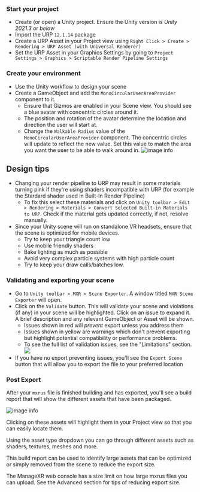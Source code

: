 ### Start your project
* Create (or open) a Unity project. Ensure the Unity version is _Unity 2021.3 or below_
* Import the URP `12.1.14` package
* Create a URP Asset in your Project view using `Right Click > Create > Rendering > URP Asset (with Universal Renderer)`
* Set the URP Asset in your Graphics Settings by going to `Project Settings > Graphics > Scriptable Render Pipeline Settings`

### Create your environment
* Use the Unity workflow to design your scene
* Create a GameObject and add the `MonoCircularUserAreaProvider` component to it.
    * Ensure that Gizmos are enabled in your Scene view. You should see a blue avatar with concentric circles around it.
    * The position and rotation of the avatar determine the location and direction the user will start at.
    * Change the `Walkable Radius` value of the `MonoCircularUserAreaProvider` component. The concentric circles will update to reflect the new value. Set this value to match the area you want the user to be able to walk around in.
![image info](img/mono-circular-user-area-provider.gif)

## Design tips
* Changing your render pipeline to URP may result in some materials turning pink if they're using shaders incompatible with URP (for example the Stardard shader used in Built-In Render Pipeline)
    * To fix this select these materials and click on `Unity toolbar > Edit > Rendering > Materials > Convert Selected Built-in Materials to URP`. Check if the material gets updated correctly, if not, resolve manually.
* Since your Unity scene will run on standalone VR headsets, ensure that the scene is optimized for mobile devices. 
    * Try to keep your triangle count low
    * Use mobile friendly shaders
    * Bake lighting as much as possible
    * Avoid very complex particle systems with high particle count 
    * Try to keep your draw calls/batches low.
    
### Validating and exporting your scene
* Go to `Unity toolbar > MXR > Scene Exporter`. A window titled `MXR Scene Exporter` will open.
* Click on the `Validate` button. This will validate your scene and violations (if any) in your scene will be highlighted. Click on an issue to expand it. A brief description and any relevant GameObject or Asset will be shown.
    * Issues shown in red will _prevent_ export unless you address them
    * Issues shown in yellow are warnings which don't prevent exporting but highlight potential compatibility or performance problems.
    * To see the full list of validation issues, see the "Limitations" section.
![](img/export-violations.gif)
* If you have no export preventing issues, you'll see the `Export Scene` button that will allow you to export the file to your preferred location

### Post Export
After your `mxrus` file is finished building and has exported, you'll see a build report that will show the different assets that have been packaged.

![image info](img/build-report.gif)

Clicking on these assets will highlight them in your Project view so that you can easily locate them.

Using the asset type dropdown you can go through different assets such as shaders, textures, meshes and more.

This build report can be used to identify large assets that can be optimized or simply removed from the scene to reduce the export size.
  
The ManageXR web console has a size limit on how large mxrus files you can upload. See the Advanced section for tips of reducing export size.
